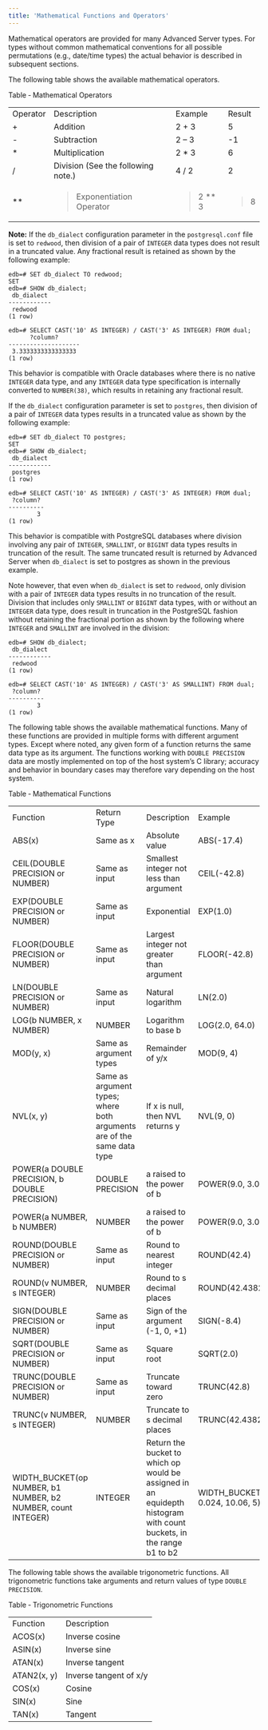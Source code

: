 ```yaml
---
title: 'Mathematical Functions and Operators'
---
```


<div id="mathematical_functions_and_operators" class="registered_link"></div>

Mathematical operators are provided for many Advanced Server types. For types without common mathematical conventions for all possible permutations (e.g., date/time types) the actual behavior is described in subsequent sections.

The following table shows the available mathematical operators.

Table ‑ Mathematical Operators

<div class="table-with-scroll">
  <table class="table">
    <tbody>
      <tr class="odd">
        <td>Operator</td>
        <td>Description</td>
        <td>Example</td>
        <td>Result</td>
      </tr>
      <tr class="even">
        <td>+</td>
        <td>Addition</td>
        <td>2 + 3</td>
        <td>5</td>
      </tr>
      <tr class="odd">
        <td>-</td>
        <td>Subtraction</td>
        <td>2 – 3</td>
        <td>-1</td>
      </tr>
      <tr class="even">
        <td>*</td>
        <td>Multiplication</td>
        <td>2 * 3</td>
        <td>6</td>
      </tr>
      <tr class="odd">
        <td>/</td>
        <td>Division (See the following note.)</td>
        <td>4 / 2</td>
        <td>2</td>
      </tr>
      <tr class="even">
        <td>**</td>
        <td>
          <blockquote>
            <p>Exponentiation Operator</p>
          </blockquote>
        </td>
        <td>
          <blockquote>
            <p>2 ** 3</p>
          </blockquote>
        </td>
        <td>
          <blockquote>
            <p>8</p>
          </blockquote>
        </td>
      </tr>
    </tbody>
  </table>
</div>

**Note:** If the `db_dialect` configuration parameter in the `postgresql.conf` file is set to `redwood`, then division of a pair of `INTEGER` data types does not result in a truncated value. Any fractional result is retained as shown by the following example:

```text
edb=# SET db_dialect TO redwood;
SET
edb=# SHOW db_dialect;
 db_dialect
------------
 redwood
(1 row)

edb=# SELECT CAST('10' AS INTEGER) / CAST('3' AS INTEGER) FROM dual;
      ?column?
--------------------
 3.3333333333333333
(1 row)
```

This behavior is compatible with Oracle databases where there is no native `INTEGER` data type, and any `INTEGER` data type specification is internally converted to `NUMBER(38)`, which results in retaining any fractional result.

If the `db_dialect` configuration parameter is set to `postgres`, then division of a pair of `INTEGER` data types results in a truncated value as shown by the following example:

```text
edb=# SET db_dialect TO postgres;
SET
edb=# SHOW db_dialect;
 db_dialect
------------
 postgres
(1 row)

edb=# SELECT CAST('10' AS INTEGER) / CAST('3' AS INTEGER) FROM dual;
 ?column?
----------
        3
(1 row)
```

This behavior is compatible with PostgreSQL databases where division involving any pair of `INTEGER`, `SMALLINT`, or `BIGINT` data types results in truncation of the result. The same truncated result is returned by Advanced Server when `db_dialect` is set to postgres as shown in the previous example.

Note however, that even when `db_dialect` is set to `redwood`, only division with a pair of `INTEGER` data types results in no truncation of the result. Division that includes only `SMALLINT` or `BIGINT` data types, with or without an `INTEGER` data type, does result in truncation in the PostgreSQL fashion without retaining the fractional portion as shown by the following where `INTEGER` and `SMALLINT` are involved in the division:

```text
edb=# SHOW db_dialect;
 db_dialect
------------
 redwood
(1 row)

edb=# SELECT CAST('10' AS INTEGER) / CAST('3' AS SMALLINT) FROM dual;
 ?column?
----------
        3
(1 row)
```

The following table shows the available mathematical functions. Many of these functions are provided in multiple forms with different argument types. Except where noted, any given form of a function returns the same data type as its argument. The functions working with `DOUBLE PRECISION` data are mostly implemented on top of the host system’s C library; accuracy and behavior in boundary cases may therefore vary depending on the host system.

Table ‑ Mathematical Functions

|                                                              |                                                                        |                                                                                                                     |                                     |                      |
| ------------------------------------------------------------ | ---------------------------------------------------------------------- | ------------------------------------------------------------------------------------------------------------------- | ----------------------------------- | -------------------- |
| Function                                                     | Return Type                                                            | Description                                                                                                         | Example                             | Result               |
| ABS(x)                                                       | Same as x                                                              | Absolute value                                                                                                      | ABS(-17.4)                          | 17.4                 |
| CEIL(DOUBLE PRECISION or NUMBER)                             | Same as input                                                          | Smallest integer not less than argument                                                                             | CEIL(-42.8)                         | \-42                 |
| EXP(DOUBLE PRECISION or NUMBER)                              | Same as input                                                          | Exponential                                                                                                         | EXP(1.0)                            | 2.7182818284590452   |
| FLOOR(DOUBLE PRECISION or NUMBER)                            | Same as input                                                          | Largest integer not greater than argument                                                                           | FLOOR(-42.8)                        | 43                   |
| LN(DOUBLE PRECISION or NUMBER)                               | Same as input                                                          | Natural logarithm                                                                                                   | LN(2.0)                             | 0.6931471805599453   |
| LOG(b NUMBER, x NUMBER)                                      | NUMBER                                                                 | Logarithm to base b                                                                                                 | LOG(2.0, 64.0)                      | 6.0000000000000000   |
| MOD(y, x)                                                    | Same as argument types                                                 | Remainder of y/x                                                                                                    | MOD(9, 4)                           | 1                    |
| NVL(x, y)                                                    | Same as argument types; where both arguments are of the same data type | If x is null, then NVL returns y                                                                                    | NVL(9, 0)                           | 9                    |
| POWER(a DOUBLE PRECISION, b DOUBLE PRECISION)                | DOUBLE PRECISION                                                       | a raised to the power of b                                                                                          | POWER(9.0, 3.0)                     | 729.0000000000000000 |
| POWER(a NUMBER, b NUMBER)                                    | NUMBER                                                                 | a raised to the power of b                                                                                          | POWER(9.0, 3.0)                     | 729.0000000000000000 |
| ROUND(DOUBLE PRECISION or NUMBER)                            | Same as input                                                          | Round to nearest integer                                                                                            | ROUND(42.4)                         | 42                   |
| ROUND(v NUMBER, s INTEGER)                                   | NUMBER                                                                 | Round to s decimal places                                                                                           | ROUND(42.4382, 2)                   | 42.44                |
| SIGN(DOUBLE PRECISION or NUMBER)                             | Same as input                                                          | Sign of the argument (-1, 0, +1)                                                                                    | SIGN(-8.4)                          | \-1                  |
| SQRT(DOUBLE PRECISION or NUMBER)                             | Same as input                                                          | Square root                                                                                                         | SQRT(2.0)                           | 1.414213562373095    |
| TRUNC(DOUBLE PRECISION or NUMBER)                            | Same as input                                                          | Truncate toward zero                                                                                                | TRUNC(42.8)                         | 42                   |
| TRUNC(v NUMBER, s INTEGER)                                   | NUMBER                                                                 | Truncate to s decimal places                                                                                        | TRUNC(42.4382, 2)                   | 42.43                |
| WIDTH_BUCKET(op NUMBER, b1 NUMBER, b2 NUMBER, count INTEGER) | INTEGER                                                                | Return the bucket to which op would be assigned in an equidepth histogram with count buckets, in the range b1 to b2 | WIDTH_BUCKET(5.35, 0.024, 10.06, 5) | 3                    |

The following table shows the available trigonometric functions. All trigonometric functions take arguments and return values of type `DOUBLE PRECISION`.

Table ‑ Trigonometric Functions

|             |                        |
| ----------- | ---------------------- |
| Function    | Description            |
| ACOS(x)     | Inverse cosine         |
| ASIN(x)     | Inverse sine           |
| ATAN(x)     | Inverse tangent        |
| ATAN2(x, y) | Inverse tangent of x/y |
| COS(x)      | Cosine                 |
| SIN(x)      | Sine                   |
| TAN(x)      | Tangent                |
